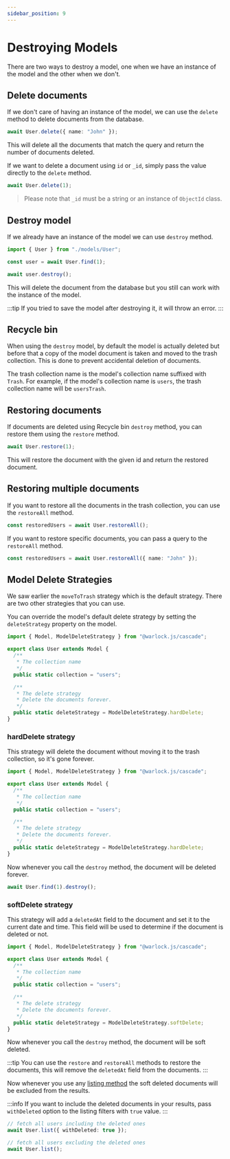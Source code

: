 ```yaml
---
sidebar_position: 9
---
```


# Destroying Models

There are two ways to destroy a model, one when we have an instance of the model and the other when we don't.

## Delete documents

If we don't care of having an instance of the model, we can use the `delete` method to delete documents from the database.

```ts
await User.delete({ name: "John" });
```

This will delete all the documents that match the query and return the number of documents deleted.

If we want to delete a document using `id` or `_id`, simply pass the value directly to the `delete` method.

```ts
await User.delete(1);
```

> Please note that `_id` must be a string or an instance of `ObjectId` class.

## Destroy model

If we already have an instance of the model we can use `destroy` method.

```ts
import { User } from "./models/User";

const user = await User.find(1);

await user.destroy();
```

This will delete the document from the database but you still can work with the instance of the model.

:::tip
If you tried to save the model after destroying it, it will throw an error.
:::

## Recycle bin

When using the `destroy` model, by default the model is actually deleted but before that a copy of the model document is taken and moved to the trash collection. This is done to prevent accidental deletion of documents.

The trash collection name is the model's collection name suffixed with `Trash`. For example, if the model's collection name is `users`, the trash collection name will be `usersTrash`.

## Restoring documents

If documents are deleted using Recycle bin `destroy` method, you can restore them using the `restore` method.

```ts
await User.restore(1);
```

This will restore the document with the given id and return the restored document.

## Restoring multiple documents

If you want to restore all the documents in the trash collection, you can use the `restoreAll` method.

```ts
const restoredUsers = await User.restoreAll();
```

If you want to restore specific documents, you can pass a query to the `restoreAll` method.

```ts
const restoredUsers = await User.restoreAll({ name: "John" });
```

## Model Delete Strategies

We saw earlier the `moveToTrash` strategy which is the default strategy. There are two other strategies that you can use.

You can override the model's default delete strategy by setting the `deleteStrategy` property on the model.

```ts
import { Model, ModelDeleteStrategy } from "@warlock.js/cascade";

export class User extends Model {
  /**
   * The collection name
   */
  public static collection = "users";

  /**
   * The delete strategy
   * Delete the documents forever.
   */
  public static deleteStrategy = ModelDeleteStrategy.hardDelete;
}
```

### hardDelete strategy

This strategy will delete the document without moving it to the trash collection, so it's gone forever.

```ts
import { Model, ModelDeleteStrategy } from "@warlock.js/cascade";

export class User extends Model {
  /**
   * The collection name
   */
  public static collection = "users";

  /**
   * The delete strategy
   * Delete the documents forever.
   */
  public static deleteStrategy = ModelDeleteStrategy.hardDelete;
}
```

Now whenever you call the `destroy` method, the document will be deleted forever.

```ts
await User.find(1).destroy();
```

### softDelete strategy

This strategy will add a `deletedAt` field to the document and set it to the current date and time. This field will be used to determine if the document is deleted or not.

```ts
import { Model, ModelDeleteStrategy } from "@warlock.js/cascade";

export class User extends Model {
  /**
   * The collection name
   */
  public static collection = "users";

  /**
   * The delete strategy
   * Delete the documents forever.
   */
  public static deleteStrategy = ModelDeleteStrategy.softDelete;
}
```

Now whenever you call the `destroy` method, the document will be soft deleted.

:::tip
You can use the `restore` and `restoreAll` methods to restore the documents, this will remove the `deletedAt` field from the documents.
:::

Now whenever you use any [listing method](./fetching-documents) the soft deleted documents will be excluded from the results.

:::info
If you want to include the deleted documents in your results, pass `withDeleted` option to the listing filters with `true` value.
:::

```ts
// fetch all users including the deleted ones
await User.list({ withDeleted: true });

// fetch all users excluding the deleted ones
await User.list();
```
